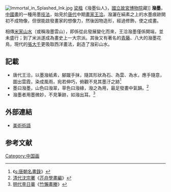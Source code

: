 [[File:Immortal_in_Splashed_Ink.jpg|thumb]] [[梁楷|梁楷]]《潑墨仙人》，[[國立故宮博物院|國立故宮博物院]]藏]]
'''潑墨'''，[[中國畫|中國畫]]的一種用墨[[技法|技法]]，始見於[[唐代|唐代]]中期[[畫家|畫家]][[王洽|王洽]]。潑灑在絹素之上的水墨痕跡開初不成物像，但很能啟發畫家的想像力，然後因物造形，經過修飾，使之成畫。

相傳[[米家山水|米家山水]]（或稱潑墨雲山），即係從此發展變化而來，王洽潑墨僅係開端，並未盛行；到了米派遂成為畫史上一大宗派。其後又有著名的[[青藤|青藤]]、八大的潑墨花鳥，現代的[[張大千|張大千]]更吸取西洋畫法，創造了潑彩山水。

== 記載 ==
*唐代王洽，以墨潑紙素，腳蹴手抹，隨其形狀為石、為雲、為水，應手隨意，圖出雲霞，染成風雨，宛若伸巧，俯觀不見其墨汙之跡<ref>《[[s:唐朝名畫錄|s:唐朝名畫錄]]》</ref>
*墨曰潑墨，山色曰潑翠，草色曰潑綠，潑之為用，最足發畫中氣韻。<ref>[[清代|清代]][[沈宗騫|沈宗騫]]《[[芥舟學畫編|芥舟學畫編]]》</ref>
*潑墨者用墨微妙，不見筆跡，如潑出耳。<ref>[[明代|明代]][[李日華|李日華]]《[[竹懶畫媵|竹懶畫媵]]》</ref>

== 外部連結 ==
*[https://web.archive.org/web/20071117055854/http://www.shw.cn/91shbk/meishushuyu/014.htm 美術術語]

== 参考文献 ==
<div class="references-small">
<references></references>
</div>

[[Category:中国画|Category:中国画]]